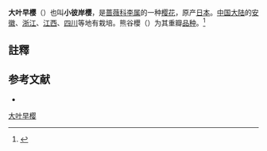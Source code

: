 {{Speciesbox
| image = Prunus Subhirtella 'Pendula' 05.JPG
| image_caption = 垂枝大叶早樱 ''P.'' × ''subhirtella'' 'Pendula'
| taxon = Prunus × subhirtella
| authority = [[Miq.|Miq.]]
}}

'''大叶早樱'''（{{sn|''Prunus'' × ''subhirtella''}}）也叫'''小彼岸樱'''，是[[蔷薇科|蔷薇科]][[李属|李属]]的一种[[樱花|樱花]]，原产[[日本|日本]]。[[中国大陆|中国大陆]]的[[安徽|安徽]]、[[浙江|浙江]]、[[江西|江西]]、[[四川|四川]]等地有栽培。熊谷櫻（{{sn|''Prunus'' × ''subhirtella'' 'Kumagai'}}）为其重瓣[[栽培品种|品种]]。<ref>{{Cite web|title=多摩森林科学園サクラガイド: マメザクラ×エドヒガン‘熊谷’|url=http://db.ffpri.affrc.go.jp/sakura/guide.php?recid=120|accessdate=2021-01-19|work=db.ffpri.affrc.go.jp|archive-date=2021-01-28|archive-url=https://web.archive.org/web/20210128121439/http://db.ffpri.affrc.go.jp/sakura/guide.php?recid=120|dead-url=no}}</ref>

== 註釋 ==
{{reflist}}

== 参考文献 ==
<div class="references-small">
* {{cite web| url =http://www.bioinfo.cn/db05/KmzwSpecies.php?action=view&id=18937| title =大叶早樱（原变种）| work =《中国高等植物数据库全库》| publisher =中国科学院微生物研究所| author =昆明植物研究所| accessdate =2009-02-25| deadurl =yes| archiveurl =https://web.archive.org/web/20160305085141/http://www.bioinfo.cn/db05/KmzwSpecies.php?action=view&id=18937| archivedate =2016-03-05}}
</div>
{{Taxonbar|from=Q10933965}}

[[Category:樱|大叶早樱]]


{{植物小作品}}